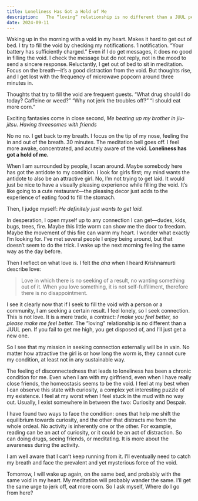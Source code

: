 ```yaml
---
title: Loneliness Has Got a Hold of Me
description:   The “loving” relationship is no different than a JUUL pen. If you fail to get me high, you get disposed of, and I’ll just get a new one.
date: 2024-09-11
---
```


Waking up in the morning with a void in my heart. Makes it hard to get out of bed. I try to fill the void by checking my notifications. 1 notification. “Your battery has sufficiently charged.” Even if I do get messages, it does no good in filling the void. I check the message but do not reply, not in the mood to send a sincere response. Reluctantly, I get out of bed to sit in meditation. Focus on the breath—it’s a good distraction from the void. But thoughts rise, and I get lost with the frequency of microwave popcorn around three minutes in. 

Thoughts that try to fill the void are frequent guests. “What drug should I do today? Caffeine or weed?” “Why not jerk the troubles off?” “I should eat more corn.”

Exciting fantasies come in close second, *Me beating up my brother in jiu-jitsu*. *Having threesomes with friends*

No no no. I get back to my breath. I focus on the tip of my nose, feeling the in and out of the breath. 30 minutes. The meditation bell goes off. I feel more awake, concentrated, and acutely aware of the void. **Loneliness has got a hold of me.**

When I am surrounded by people, I scan around. Maybe somebody here has got the antidote to my condition. I look for girls first; my mind wants the antidote to also be an attractive girl. No, I’m not trying to get laid. It would just be nice to have a visually pleasing experience while filling the void. It’s like going to a cute restaurant—the pleasing decor just adds to the experience of eating food to fill the stomach.

Then, I judge myself: *He definitely just wants to get laid.* 

In desperation, I open myself up to any connection I can get—dudes, kids, bugs, trees, fire. Maybe this little worm can show me the door to freedom. Maybe the movement of this fire can warm my heart. I wonder what exactly I’m looking for. I’ve met several people I enjoy being around, but that doesn’t seem to do the trick. I wake up the next morning feeling the same way as the day before.

Then I reflect on what love is. I felt the *aha* when I heard Krishnamurti describe love:

> Love in which there is no seeking of a result, no wanting something out of it. When you love something, it is not self-fulfillment, therefore there is no disappointment.

I see it clearly now that if I seek to fill the void with a person or a community, I am seeking a certain result. I feel lonely, so I seek connection. This is not love. It is a mere trade, a contract: *I make you feel better, so please make me feel better.* The “loving” relationship is no different than a JUUL pen. If you fail to get me high, you get disposed of, and I’ll just get a new one. 

So I see that my mission in seeking connection externally will be in vain. No matter how attractive the girl is or how long the worm is, they cannot cure my condition, at least not in any sustainable way.

The feeling of disconnectedness that leads to loneliness has been a chronic condition for me. Even when I am with my girlfriend, even when I have really close friends, the homeostasis seems to be the void. I feel at my best when I can observe this state with curiosity, a complex yet interesting puzzle of my existence. I feel at my worst when I feel stuck in the mud with no way out. Usually, I exist somewhere in between the two: Curiosity and Despair.

I have found two ways to face the condition: ones that help me shift the equilibrium towards curiosity, and the other that distracts me from the whole ordeal. No activity is inherently one or the other. For example, reading can be an act of curiosity, or it could be an act of distraction. So can doing drugs, seeing friends, or meditating. It is more about the awareness during the activity.

I am well aware that I can’t keep running from it. I’ll eventually need to catch my breath and face the prevalent and yet mysterious force of the void.

Tomorrow, I will wake up again, on the same bed, and probably with the same void in my heart. My meditation will probably wander the same. I’ll get the same urge to jerk off, eat more corn. So I ask myself, Where do I go from here?
